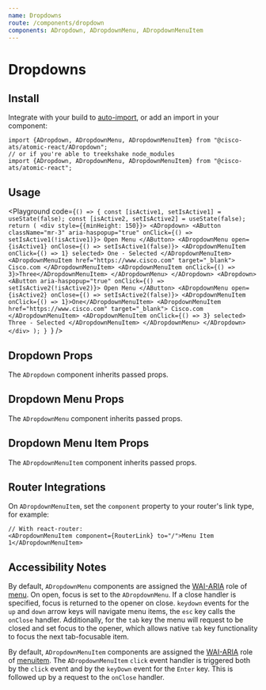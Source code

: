 ```yaml
---
name: Dropdowns
route: /components/dropdown
components: ADropdown, ADropdownMenu, ADropdownMenuItem
---
```



# Dropdowns

## Install

Integrate with your build to [auto-import](?path=/docs/getting-started--page#integrating), or add an import in your component:

```
import {ADropdown, ADropdownMenu, ADropdownMenuItem} from "@cisco-ats/atomic-react/ADropdown";
// or if you're able to treekshake node_modules
import {ADropdown, ADropdownMenu, ADropdownMenuItem} from "@cisco-ats/atomic-react";
```

## Usage

<Playground
  code={`() => {
  const [isActive1, setIsActive1] = useState(false);
  const [isActive2, setIsActive2] = useState(false);
  return (
    <div style={{minHeight: 150}}>
      <ADropdown>
        <AButton
          className="mr-3"
          aria-haspopup="true"
          onClick={() => setIsActive1(!isActive1)}>
          Open Menu
        </AButton>
        <ADropdownMenu open={isActive1} onClose={() => setIsActive1(false)}>
          <ADropdownMenuItem onClick={() => 1} selected>
            One - Selected
          </ADropdownMenuItem>
          <ADropdownMenuItem href="https://www.cisco.com" target="_blank">
            Cisco.com
          </ADropdownMenuItem>
          <ADropdownMenuItem onClick={() => 3}>Three</ADropdownMenuItem>
        </ADropdownMenu>
      </ADropdown>
      <ADropdown>
        <AButton
          aria-haspopup="true"
          onClick={() => setIsActive2(!isActive2)}>
          Open Menu
        </AButton>
        <ADropdownMenu open={isActive2} onClose={() => setIsActive2(false)}>
          <ADropdownMenuItem onClick={() => 1}>One</ADropdownMenuItem>
          <ADropdownMenuItem href="https://www.cisco.com" target="_blank">
            Cisco.com
          </ADropdownMenuItem>
          <ADropdownMenuItem onClick={() => 3} selected>
            Three - Selected
          </ADropdownMenuItem>
        </ADropdownMenu>
      </ADropdown>
    </div>
  );
}
`}
/>

## Dropdown Props

The `ADropdown` component inherits passed props.

<Props of="ADropdown" />

## Dropdown Menu Props

The `ADropdownMenu` component inherits passed props.

<Props of="ADropdownMenu" />

## Dropdown Menu Item Props

The `ADropdownMenuItem` component inherits passed props.

<Props of="ADropdownMenuItem" />

## Router Integrations

On `ADropdownMenuItem`, set the `component` property to your router's link type, for example:

```
// With react-router:
<ADropdownMenuItem component={RouterLink} to="/">Menu Item 1</ADropdownMenuItem>
```

## Accessibility Notes

By default, `ADropdownMenu` components are assigned the [WAI-ARIA](https://www.w3.org/WAI/standards-guidelines/aria/) role of [menu](https://www.w3.org/TR/wai-aria/#menu).
On open, focus is set to the `ADropdownMenu`. If a close handler is specified, focus is
returned to the opener on close. `keydown` events for the `up` and `down` arrow keys will
navigate menu items, the `esc` key calls the `onClose` handler. Additionally, for the `tab`
key the menu will request to be closed and set focus to the opener, which allows native `tab`
key functionality to focus the next tab-focusable item.

By default, `ADropdownMenuItem` components are assigned the [WAI-ARIA](https://www.w3.org/WAI/standards-guidelines/aria/) role of [menuitem](https://www.w3.org/TR/wai-aria/#menuitem).
The `ADropdownMenuItem` `click` event handler is triggered both by the `click` event and by the `keyDown` event for the `Enter` key. This is followed up by a request to the `onClose` handler.
